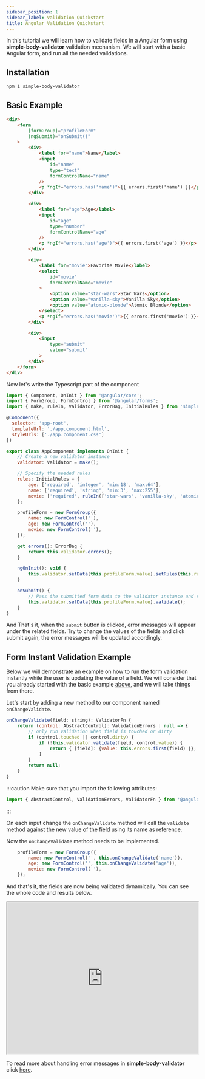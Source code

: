 ```yaml
---
sidebar_position: 1
sidebar_label: Validation Quickstart
title: Angular Validation Quickstart
---
```


In this tutorial we will learn how to validate fields in a Angular form using <strong>simple-body-validator</strong> validation
mechanism. We will start with a basic Angular form, and run all the needed validations.

## Installation

```bash
npm i simple-body-validator
```

## Basic Example

```html
<div>
    <form
        [formGroup]="profileForm"
        (ngSubmit)="onSubmit()"
    >
        <div>
            <label for="name">Name</label>
            <input
                id="name"
                type="text"
                formControlName="name"
            />
            <p *ngIf="errors.has('name')">{{ errors.first('name') }}</p>
        </div>

        <div>
            <label for="age">Age</label>
            <input
                id="age"
                type="number"
                formControlName="age"
            />
            <p *ngIf="errors.has('age')">{{ errors.first('age') }}</p>
        </div>

        <div>
            <label for="movie">Favorite Movie</label>
            <select
                id="movie"
                formControlName="movie"
            >
                <option value="star-wars">Star Wars</option>
                <option value="vanilla-sky">Vanilla Sky</option>
                <option value="atomic-blonde">Atomic Blonde</option>
            </select>
            <p *ngIf="errors.has('movie')">{{ errors.first('movie') }}</p>
        </div>

        <div>
            <input
                type="submit"
                value="submit"
            >
        </div>
    </form>
</div>
```

Now let's write the Typescript part of the component

```js
import { Component, OnInit } from '@angular/core';
import { FormGroup, FormControl } from '@angular/forms';
import { make, ruleIn, Validator, ErrorBag, InitialRules } from 'simple-body-validator';

@Component({
  selector: 'app-root',
  templateUrl: './app.component.html',
  styleUrls: ['./app.component.css']
})

export class AppComponent implements OnInit {
    // Create a new validator instance
    validator: Validator = make();

    // Specify the needed rules
    rules: InitialRules = {
        age: ['required', 'integer', 'min:18', 'max:64'],
        name: ['required', 'string', 'min:3', 'max:255'],
        movie: ['required', ruleIn(['star-wars', 'vanilla-sky', 'atomic-blonde'])]
    };

    profileForm = new FormGroup({
        name: new FormControl(''),
        age: new FormControl(''),
        movie: new FormControl(''),
    });

    get errors(): ErrorBag {
        return this.validator.errors();
    }

    ngOnInit(): void {
        this.validator.setData(this.profileForm.value).setRules(this.rules);
    }

    onSubmit() {
        // Pass the submitted form data to the validator instance and run the validation
        this.validator.setData(this.profileForm.value).validate();
    }
}

```

And That's it, when the <code>submit</code> button is clicked, error messages will appear under the related fields.
Try to change the values of the fields and click submit again, the error messages will be updated accordingly.

## Form Instant Validation Example

Below we will demonstrate an example on how to run the form validation instantly while the user is updating the value of a field.
We will consider that you already started with the basic example [above](/angular/validation-quickstart#basic-example), and we will take things from there.

Let's start by adding a new method to our component named <code>onChangeValidate</code>.

```js
onChangeValidate(field: string): ValidatorFn {
    return (control: AbstractControl): ValidationErrors | null => {
        // only run validation when field is touched or dirty
        if (control.touched || control.dirty) {
            if (!this.validator.validate(field, control.value)) {
                return { [field]: {value: this.errors.first(field) }};
            }
        }
        return null;
    }
}
```

:::caution
Make sure that you import the following attributes:

```js
import { AbstractControl, ValidationErrors, ValidatorFn } from '@angular/forms';
```
:::

On each input change the <code>onChangeValidate</code> method will call the <code>validate</code> method against
the new value of the field using its name as reference.

Now the <code>onChangeValidate</code> method needs to be implemented.

```js
    profileForm = new FormGroup({
        name: new FormControl('', this.onChangeValidate('name')),
        age: new FormControl('', this.onChangeValidate('age')),
        movie: new FormControl(''),
    });
```

And that's it, the fields are now being validated dynamically. You can see the whole code and results below.

<p>
    <iframe width="100%" height="400px" src="https://stackblitz.com/edit/angular-ivy-kp4vdq?ctl=1&embed=1&file=src/app/app.component.ts"> </iframe>
</p>

To read more about handling error messages in **simple-body-validator** click [here](/error-messages/working-with-error-messages).

